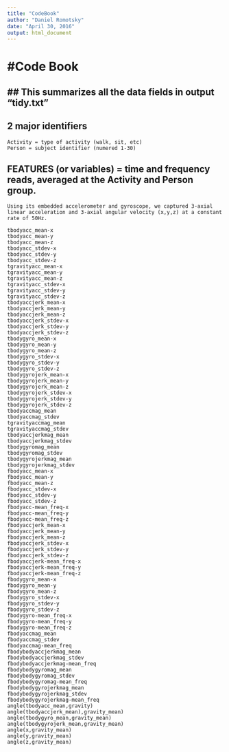 ```yaml
---
title: "CodeBook"
author: "Daniel Romotsky"
date: "April 30, 2016"
output: html_document
---
```


#Code Book
=========
## This summarizes all the data fields in output "tidy.txt"
--------------------------------------------------------

##  2 major identifiers
    Activity = type of activity (walk, sit, etc)
    Person = subject identifier (numered 1-30)
    

##  FEATURES (or variables) = time and frequency reads, averaged at the Activity and Person group.
    Using its embedded accelerometer and gyroscope, we captured 3-axial linear acceleration and 3-axial angular velocity (x,y,z) at a constant rate of 50Hz.

    tbodyacc_mean-x
    tbodyacc_mean-y
    tbodyacc_mean-z
    tbodyacc_stdev-x
    tbodyacc_stdev-y
    tbodyacc_stdev-z
    tgravityacc_mean-x
    tgravityacc_mean-y
    tgravityacc_mean-z
    tgravityacc_stdev-x
    tgravityacc_stdev-y
    tgravityacc_stdev-z
    tbodyaccjerk_mean-x
    tbodyaccjerk_mean-y
    tbodyaccjerk_mean-z
    tbodyaccjerk_stdev-x
    tbodyaccjerk_stdev-y
    tbodyaccjerk_stdev-z
    tbodygyro_mean-x
    tbodygyro_mean-y
    tbodygyro_mean-z
    tbodygyro_stdev-x
    tbodygyro_stdev-y
    tbodygyro_stdev-z
    tbodygyrojerk_mean-x
    tbodygyrojerk_mean-y
    tbodygyrojerk_mean-z
    tbodygyrojerk_stdev-x
    tbodygyrojerk_stdev-y
    tbodygyrojerk_stdev-z
    tbodyaccmag_mean
    tbodyaccmag_stdev
    tgravityaccmag_mean
    tgravityaccmag_stdev
    tbodyaccjerkmag_mean
    tbodyaccjerkmag_stdev
    tbodygyromag_mean
    tbodygyromag_stdev
    tbodygyrojerkmag_mean
    tbodygyrojerkmag_stdev
    fbodyacc_mean-x
    fbodyacc_mean-y
    fbodyacc_mean-z
    fbodyacc_stdev-x
    fbodyacc_stdev-y
    fbodyacc_stdev-z
    fbodyacc-mean_freq-x
    fbodyacc-mean_freq-y
    fbodyacc-mean_freq-z
    fbodyaccjerk_mean-x
    fbodyaccjerk_mean-y
    fbodyaccjerk_mean-z
    fbodyaccjerk_stdev-x
    fbodyaccjerk_stdev-y
    fbodyaccjerk_stdev-z
    fbodyaccjerk-mean_freq-x
    fbodyaccjerk-mean_freq-y
    fbodyaccjerk-mean_freq-z
    fbodygyro_mean-x
    fbodygyro_mean-y
    fbodygyro_mean-z
    fbodygyro_stdev-x
    fbodygyro_stdev-y
    fbodygyro_stdev-z
    fbodygyro-mean_freq-x
    fbodygyro-mean_freq-y
    fbodygyro-mean_freq-z
    fbodyaccmag_mean
    fbodyaccmag_stdev
    fbodyaccmag-mean_freq
    fbodybodyaccjerkmag_mean
    fbodybodyaccjerkmag_stdev
    fbodybodyaccjerkmag-mean_freq
    fbodybodygyromag_mean
    fbodybodygyromag_stdev
    fbodybodygyromag-mean_freq
    fbodybodygyrojerkmag_mean
    fbodybodygyrojerkmag_stdev
    fbodybodygyrojerkmag-mean_freq
    angle(tbodyacc_mean,gravity)
    angle(tbodyaccjerk_mean),gravity_mean)
    angle(tbodygyro_mean,gravity_mean)
    angle(tbodygyrojerk_mean,gravity_mean)
    angle(x,gravity_mean)
    angle(y,gravity_mean)
    angle(z,gravity_mean)

  